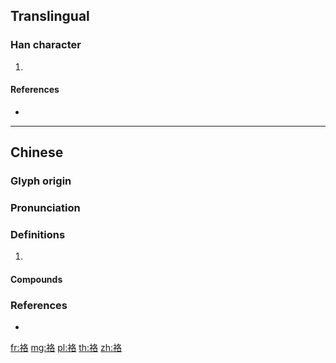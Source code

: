 {{character info/new}}
==Translingual==

===Han character===
{{Han char|rn=145|rad=衣|as=06|sn=12|four=37264|canj=LHER}}

# {{defn|Han|sort=衣06}}

====References====
* {{Han ref|kx=1116.090|dkj=34250|dj=1581.190|hdz=53089.120|uh=88BC|ud=35004|bh=DBCA|bd=56266}}

----

==Chinese==
{{zh-forms}}

===Glyph origin===
{{Han etym}}

===Pronunciation===
{{zh-pron
|m=gē
|c=gaak3,gok3
|mc=y
|oc=y
|cat=
}}

===Definitions===
{{zh-hanzi}}

# {{rfdef|zh}}

====Compounds====
{{zh-der|繄袼}}

===References===
* {{R:yue:mfccd}}

[[fr:袼]]
[[mg:袼]]
[[pl:袼]]
[[th:袼]]
[[zh:袼]]